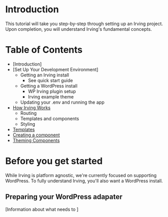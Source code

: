 <Meta title="Tutorial|Introduction" />

# Introduction
This tutorial will take you step-by-step through setting up an Irving project. Upon completion, you will understand Irving's fundamental concepts.

# Table of Contents
* [Introduction]
* [Set Up Your Development Environment]
  * Getting an Irving install
  	* See quick start guide
  * Getting a WordPress install
  	* WP Irving plugin setup
  	* Irving example theme
  * Updating your .env and running the app
* [How Irving Works](?path=/docs/tutorial-how-it-works--page)
  * Routing
  * Templates and components
  * Styling
* [Templates]()
* [Creating a component]()
* [Theming Components]()

# Before you get started
While Irving is platform agnostic, we're currently focused on supporting WordPress. To fully understand Irving, you'll also want a WordPress install.

## Preparing your WordPress adapater
[Information about what needs to ]